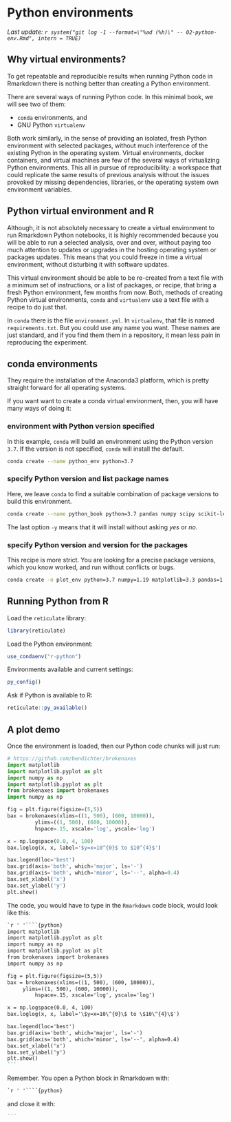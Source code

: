# Python environments

*Last update: `r system("git log -1 --format=\"%ad (%h)\" -- 02-python-env.Rmd", intern = TRUE)`*

## Why virtual environments?

To get repeatable and reproducible results when running Python code in Rmarkdown there is nothing better than creating a Python environment.

There are several ways of running Python code. In this minimal book, we will see two of them:

-   `conda` environments, and
-   GNU Python `virtualenv`

Both work similarly, in the sense of providing an isolated, fresh Python environment with selected packages, without much interference of the existing Python in the operating system. Virtual environments, docker containers, and virtual machines are few of the several ways of virtualizing Python environments. This all in pursue of reproducibility: a workspace that could replicate the same results of previous analysis without the issues provoked by missing dependencies, libraries, or the operating system own environment variables.

## Python virtual environment and R

Although, it is not absolutely necessary to create a virtual environment to run Rmarkdown Python notebooks, it is highly recommended because you will be able to run a selected analysis, over and over, without paying too much attention to updates or upgrades in the hosting operating system or packages updates. This means that you could freeze in time a virtual environment, without disturbing it with software updates.

This virtual environment should be able to be re-created from a text file with a minimum set of instructions, or a list of packages, or recipe, that bring a fresh Python environment, few months from now. Both, methods of creating Python virtual environments, `conda` and `virtualenv` use a text file with a recipe to do just that.

In `conda` there is the file `environment.yml`. In `virtualenv`, that file is named `requirements.txt`. But you could use any name you want. These names are just standard, and if you find them them in a repository, it mean less pain in reproducing the experiment.

## conda environments

They require the installation of the Anaconda3 platform, which is pretty straight forward for all operating systems.

If you want want to create a conda virtual environment, then, you will have many ways of doing it:

### environment with Python version specified

In this example, `conda` will build an environment using the Python version `3.7`. If the version is not specified, `conda` will install the default.

```bash
conda create --name python_env python=3.7
```

### specify Python version and list package names

Here, we leave `conda` to find a suitable combination of package versions to build this environment.

```bash
conda create --name python_book python=3.7 pandas numpy scipy scikit-learn nltk matplotlib seaborn plotnine ipython lxml -y
```

The last option `-y` means that it will install without asking *yes* or *no*.

### specify Python version and version for the packages

This recipe is more strict. You are looking for a precise package versions, which you know worked, and run without conflicts or bugs.

```bash
conda create -n plot_env python=3.7 numpy=1.19 matplotlib=3.3 pandas=1.1 seaborn=0.11
```

## Running Python from R

Load the `reticulate` library:

```r
library(reticulate)
```

Load the Python environment:

```r
use_condaenv("r-python")
```

Environments available and current settings:

```r
py_config()
```

Ask if Python is available to R:

```r
reticulate::py_available()
```

## A plot demo

Once the environment is loaded, then our Python code chunks will just run:

```python
# https://github.com/bendichter/brokenaxes
import matplotlib
import matplotlib.pyplot as plt
import numpy as np
import matplotlib.pyplot as plt
from brokenaxes import brokenaxes
import numpy as np

fig = plt.figure(figsize=(5,5))
bax = brokenaxes(xlims=((1, 500), (600, 10000)),
	     ylims=((1, 500), (600, 10000)),
		 hspace=.15, xscale='log', yscale='log')

x = np.logspace(0.0, 4, 100)
bax.loglog(x, x, label='$y=x=10^{0}$ to $10^{4}$')

bax.legend(loc='best')
bax.grid(axis='both', which='major', ls='-')
bax.grid(axis='both', which='minor', ls='--', alpha=0.4)
bax.set_xlabel('x')
bax.set_ylabel('y')
plt.show()
```

The code, you would have to type in the `Rmarkdown` code block, would look like this:

```` .markdown
`r ' '````{python}
import matplotlib
import matplotlib.pyplot as plt
import numpy as np
import matplotlib.pyplot as plt
from brokenaxes import brokenaxes
import numpy as np

fig = plt.figure(figsize=(5,5))
bax = brokenaxes(xlims=((1, 500), (600, 10000)),
     ylims=((1, 500), (600, 10000)),
         hspace=.15, xscale='log', yscale='log')

x = np.logspace(0.0, 4, 100)
bax.loglog(x, x, label='\$y=x=10\^{0}\$ to \$10\^{4}\$')

bax.legend(loc='best')
bax.grid(axis='both', which='major', ls='-')
bax.grid(axis='both', which='minor', ls='--', alpha=0.4)
bax.set_xlabel('x')
bax.set_ylabel('y')
plt.show()
```
````

Remember. You open a Python block in Rmarkdown with:

``` .markdown
`r ' '````{python}
```

and close it with:

```` .markdown
```
````
